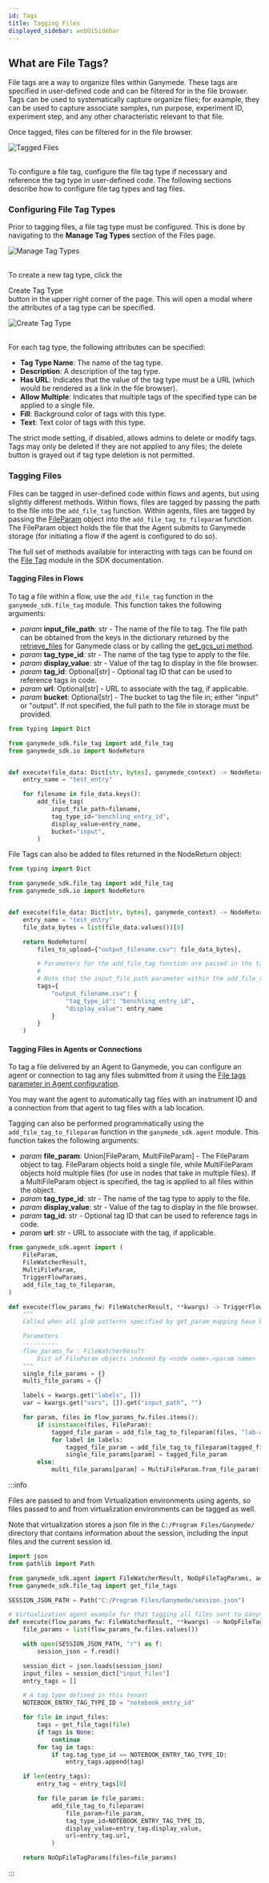 ```yaml
---
id: Tags
title: Tagging Files
displayed_sidebar: webUiSidebar
---
```


## What are File Tags?

File tags are a way to organize files within Ganymede.  These tags are specified in user-defined code and can be filtered for in the file browser.  Tags can be used to systematically capture organize files; for example, they can be used to capture associate samples, run purpose, experiment ID, experiment step, and any other characteristic relevant to that file.

Once tagged, files can be filtered for in the file browser. 

<div class="text--center">
  <img alt="Tagged Files" src="https://ganymede-bio.mo.cloudinary.net/apiServer/tags/Tagged_Files_Example20231221.png" />
</div>
&nbsp;

To configure a file tag, configure the file tag type if necessary and reference the tag type in user-defined code.  The following sections describe how to configure file tag types and tag files.

### Configuring File Tag Types

Prior to tagging files, a file tag type must be configured.  This is done by navigating to the **Manage Tag Types** section of the Files page.

<div class="text--center">
  <img alt="Manage Tag Types" src="https://ganymede-bio.mo.cloudinary.net/apiServer/tags/Manage_Tag_Types20231221.png" />
</div>
&nbsp;

To create a new tag type, click the <div className="button darkblue_inverted_button">Create Tag Type</div> button in the upper right corner of the page.  This will open a modal where the attributes of a tag type can be specified.

<div class="text--center">
  <img alt="Create Tag Type" src="https://ganymede-bio.mo.cloudinary.net/apiServer/tags/Create_Tag_Type20231221.png" />
</div>
&nbsp;

For each tag type, the following attributes can be specified:
- **Tag Type Name**: The name of the tag type.
- **Description**: A description of the tag type.
- **Has URL**: Indicates that the value of the tag type must be a URL (which would be rendered as a link in the file browser).
- **Allow Multiple**: Indicates that multiple tags of the specified type can be applied to a single file.
- **Fill**: Background color of tags with this type.
- **Text**: Text color of tags with this type.

The strict mode setting, if disabled, allows admins to delete or modify tags.  Tags may only be deleted if they are not applied to any files; the delete button is grayed out if tag type deletion is not permitted.

### Tagging Files

Files can be tagged in user-defined code within flows and agents, but using slightly different methods.  Within flows, files are tagged by passing the path to the file into the `add_file_tag` function.  Within agents, files are tagged by passing the [FileParam](../api/markdowns/AgentDataModels#classes-associated-with-agent-triggered-flows) object into the `add_file_tag_to_fileparam` function.  The FileParam object holds the file that the Agent submits to Ganymede storage (for initiating a flow if the agent is configured to do so).

The full set of methods available for interacting with tags can be found on the [File Tag](../api/FileTags.mdx) module in the SDK documentation.

#### Tagging Files in Flows

To tag a file within a flow, use the `add_file_tag` function in the `ganymede_sdk.file_tag` module.  This function takes the following arguments:

- _param_ **input_file_path**: str - The name of the file to tag.  The file path can be obtained from the keys in the dictionary returned by the [retrieve_files](../api/GanymedeClass#method-retrieve_files) for Ganymede class or by calling the [get_gcs_uri method](../api/GanymedeClass#method-get_gcs_uri).
- _param_ **tag_type_id**: str - The name of the tag type to apply to the file.
- _param_ **display_value**: str - Value of the tag to display in the file browser.
- _param_ **tag_id**: Optional[str] - Optional tag ID that can be used to reference tags in code.
- _param_ **url**: Optional[str] - URL to associate with the tag, if applicable.
- _param_ **bucket**: Optional[str] - The bucket to tag the file in; either "input" or "output".  If not specified, the full path to the file in storage must be provided.

```python
from typing import Dict

from ganymede_sdk.file_tag import add_file_tag
from ganymede_sdk.io import NodeReturn


def execute(file_data: Dict[str, bytes], ganymede_context) -> NodeReturn:
    entry_name = "test_entry"

    for filename in file_data.keys():
        add_file_tag(
            input_file_path=filename,
            tag_type_id="benchling_entry_id",
            display_value=entry_name,
            bucket="input",
        )
```

File Tags can also be added to files returned in the NodeReturn object:

```python
from typing import Dict

from ganymede_sdk.file_tag import add_file_tag
from ganymede_sdk.io import NodeReturn


def execute(file_data: Dict[str, bytes], ganymede_context) -> NodeReturn:
    entry_name = "test_entry"
    file_data_bytes = list(file_data.values())[0]

    return NodeReturn(
        files_to_upload={"output_filename.csv": file_data_bytes},

        # Parameters for the add_file_tag function are passed in the tags parameter
        # 
        # Note that the input_file_path parameter within the add_file_tag function does not need to be specified
        tags={
            "output_filename.csv": {
                "tag_type_id": "benchling_entry_id",
                "display_value": entry_name
            }
        }
    )
```

#### Tagging Files in Agents or Connections

To tag a file delivered by an Agent to Ganymede, you can configure an agent or connection to tag any files submitted from it using the [File tags parameter in Agent configuration](./Agent).

You may want the agent to automatically tag files with an instrument ID and a connection from that agent to tag files with a lab location.

Tagging can also be performed programmatically using the `add_file_tag_to_fileparam` function in the `ganymede_sdk.agent` module.  This function takes the following arguments:

- _param_ **file_param**: Union[FileParam, MultiFileParam] - The FileParam object to tag.  FileParam objects hold a single file, while MultiFileParam objects hold multiple files (for use in nodes that take in multiple files).  If a MultiFileParam object is specified, the tag is applied to all files within the object.
- _param_ **tag_type_id**: str - The name of the tag type to apply to the file.
- _param_ **display_value**: str - Value of the tag to display in the file browser.
- _param_ **tag_id**: str - Optional tag ID that can be used to reference tags in code.
- _param_ **url**: str - URL to associate with the tag, if applicable.

```python
from ganymede_sdk.agent import (
    FileParam,
    FileWatcherResult,
    MultiFileParam,
    TriggerFlowParams,
    add_file_tag_to_fileparam,
)

def execute(flow_params_fw: FileWatcherResult, **kwargs) -> TriggerFlowParams:
    """
    Called when all glob patterns specified by get_param_mapping have been matched.

    Parameters
    ----------
    flow_params_fw : FileWatcherResult
        Dict of FileParam objects indexed by <node name>.<param name>
    """
    single_file_params = {}
    multi_file_params = {}

    labels = kwargs.get("labels", [])
    var = kwargs.get("vars", []).get("input_path", "")

    for param, files in flow_params_fw.files.items():
        if isinstance(files, FileParam):
            tagged_file_param = add_file_tag_to_fileparam(files, "lab-agent", var)
            for label in labels:
                tagged_file_param = add_file_tag_to_fileparam(tagged_file_param, "lab-agent" , label)
                single_file_params[param] = tagged_file_param
        else:
            multi_file_params[param] = MultiFileParam.from_file_param(files)
```

:::info

Files are passed to and from Virtualization environments using agents, so files passed to and from virtualization environments can be tagged as well.

Note that virtualization stores a json file in the `C:/Program Files/Ganymede/` directory that contains information about the session, including the input files and the current session id.

```python
import json
from pathlib import Path

from ganymede_sdk.agent import FileWatcherResult, NoOpFileTagParams, add_file_tag_to_fileparam
from ganymede_sdk.file_tag import get_file_tags

SESSION_JSON_PATH = Path("C:/Program Files/Ganymede/session.json")

# Virtualization agent example for that tagging all files sent to Ganymede cloud storage with a notebook entry ID.
def execute(flow_params_fw: FileWatcherResult, **kwargs) -> NoOpFileTagParams:
    file_params = list(flow_params_fw.files.values())

    with open(SESSION_JSON_PATH, "r") as f:
        session_json = f.read()

    session_dict = json.loads(session_json)
    input_files = session_dict["input_files"]
    entry_tags = []

    # A tag type defined in this tenant
    NOTEBOOK_ENTRY_TAG_TYPE_ID = "notebook_entry_id"

    for file in input_files:
        tags = get_file_tags(file)
        if tags is None:
            continue
        for tag in tags:
            if tag.tag_type_id == NOTEBOOK_ENTRY_TAG_TYPE_ID:
                entry_tags.append(tag)

    if len(entry_tags):
        entry_tag = entry_tags[0]

        for file_param in file_params:
            add_file_tag_to_fileparam(
                file_param=file_param,
                tag_type_id=NOTEBOOK_ENTRY_TAG_TYPE_ID,
                display_value=entry_tag.display_value,
                url=entry_tag.url,
            )

    return NoOpFileTagParams(files=file_params)
```
:::

